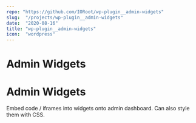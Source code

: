 ```yaml
---
repo: "https://github.com/IORoot/wp-plugin__admin-widgets"
slug:  "/projects/wp-plugin__admin-widgets"
date:  "2020-08-16"
title: "wp-plugin__admin-widgets"
icon:  "wordpress"
---
```


# Admin Widgets
# Admin Widgets

Embed code / iframes into widgets onto admin dashboard. Can also style them with CSS.